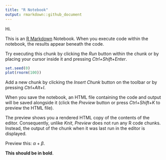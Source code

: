 ```yaml
---
title: "R Notebook"
output: rmarkdown::github_document
---
```


Hi.

This is an [R Markdown](http://rmarkdown.rstudio.com) Notebook. When you execute
code within the notebook, the results appear beneath the code.

Try executing this chunk by clicking the *Run* button within the chunk or by
placing your cursor inside it and pressing *Ctrl+Shift+Enter*.

```r
set.seed(0)
plot(rnorm(100))
```

Add a new chunk by clicking the *Insert Chunk* button on the toolbar or by
pressing *Ctrl+Alt+I*.

When you save the notebook, an HTML file containing the code and output will be
saved alongside it (click the *Preview* button or press *Ctrl+Shift+K* to
preview the HTML file).

The preview shows you a rendered HTML copy of the contents of the editor.
Consequently, unlike *Knit*, *Preview* does not run any R code chunks. Instead,
the output of the chunk when it was last run in the editor is displayed.

Preview this: $\alpha + \beta$.


**This should be in bold**.

